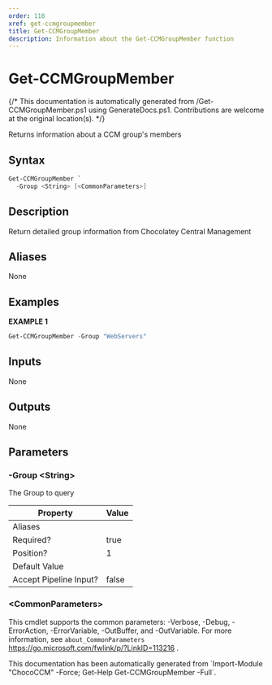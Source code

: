 ```yaml
---
order: 110
xref: get-ccmgroupmember
title: Get-CCMGroupMember
description: Information about the Get-CCMGroupMember function
---
```


# Get-CCMGroupMember

{/* This documentation is automatically generated from /Get-CCMGroupMember.ps1 using GenerateDocs.ps1. Contributions are welcome at the original location(s). */}

Returns information about a CCM group's members

## Syntax

```powershell
Get-CCMGroupMember `
  -Group <String> [<CommonParameters>]
```

## Description

Return detailed group information from Chocolatey Central Management


## Aliases

None

## Examples

 **EXAMPLE 1**

```powershell
Get-CCMGroupMember -Group "WebServers"

```

## Inputs

None

## Outputs

None

## Parameters

###  -Group &lt;String&gt;
The Group to query

Property               | Value
---------------------- | -----
Aliases                |
Required?              | true
Position?              | 1
Default Value          |
Accept Pipeline Input? | false

### &lt;CommonParameters&gt;

This cmdlet supports the common parameters: -Verbose, -Debug, -ErrorAction, -ErrorVariable, -OutBuffer, and -OutVariable. For more information, see `about_CommonParameters` https://go.microsoft.com/fwlink/p/?LinkID=113216 .



<Xref title="Function Reference" value="chococcm-functions" />

<Callout type="info">
    This documentation has been automatically generated from `Import-Module "ChocoCCM" -Force; Get-Help Get-CCMGroupMember -Full`.
</Callout>

